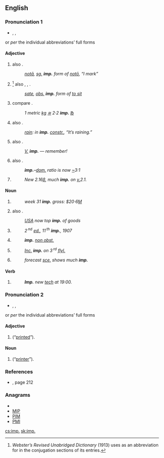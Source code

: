 {{also|imp|Imp.|IMP}}
==English==

===Pronunciation 1===
{{rfc-pron-n|Pronunciation 1|lang=en}}
* {{a|RP}} {{enPR|ĭmp}}, {{IPA|/ɪmp/}}, {{SAMPA|/Imp/}}
; or ''per'' the individual abbreviations’ full forms

====Adjective====
{{en-adj}}

# {{grammar|not comparable}} {{abbreviation of|imperative|dot=;}} also {{term|imper.|imper|lang=en}}.
#: ''[[nota#Latin|notā]], [[sg.]] '''imp.''' form of [[noto#Latin|notō]], “I mark”''
# {{grammar|not comparable}} {{abbreviation of|imperfect|dot=;}}<ref name="Web">''Webster’s Revised Unabridged Dictionary'' (1913) uses {{term||imp.}} as an abbreviation for {{term|imperfect|lang=en}} in the conjugation sections of its entries.</ref> also {{term|imperf.|lang=en}}, {{term|impf.|lang=en}}, {{term|impft|lang=en}}.
#: ''[[sate#English|sate]], [[obs.]] '''imp.''' form of [[sit|to sit]]''
# {{not comparable}} {{abbreviation of|imperial|dot=;}} compare {{term|Imp.|Imp|lang=en}}.
#: ''1 metric [[kg]] [[≅]] 2‧2 '''imp.''' [[℔]]''
# {{grammar|not comparable}} {{abbreviation of|impersonal|dot=;}} also {{term|impers.|impers|lang=en}}.
#: ''[[rain]]: in '''imp.''' [[constr.]], “It’s raining.”''
# {{comparable}} {{abbreviation of|important|dot=;}} also {{term|impt|lang=en}}.
#: ''[[v.|V.]] '''imp.''' — remember!''
# {{not comparable}} {{abbreviation of|imported|dot=;}} also {{term|imptd|lang=en}}.
#: '''''imp.'''–[[dom.]] ratio is now [[~]]3:1''
# {{comparable}} {{abbreviation of|improved}}
#: ''New 2.16[[β]], much '''imp.''' on [[v.]]2.1.''

====Noun====
{{en-noun|imp.|pl2=imps.|pl3=impp.|-}}

# {{uncountable}} {{abbreviation of|import}}
#: ''week 31 '''imp.''' gross: $20‧6[[M]]''
# {{countable|plural: [[imps.]]}} {{abbreviation of|importer|dot=;}} also {{term|imptr|lang=en}}.
#: ''[[w:United States|USA]] now top '''imp.''' of goods''
# {{countable|plural: imp.}} {{abbreviation of|impression}}
#: <i>2 <sup>nd</sup> [[ed.]], 11 <sup>th</sup> '''imp.''', 1907</i>
# {{countable|plural: [[impp.]]}} {{abbreviation of|imprimatur}}
#: '''''imp.''' [[non obst.]]''
# {{countable|plural: imp.}} {{abbreviation of|imprint}}
#: <i>[[inc.|Inc.]] '''imp.''' on 3 <sup>rd</sup> [[flyleaf|fly]][[l.]]</i>
# {{countable|plural: [[imps.]]}} {{abbreviation of|improvement}}
#: ''forecast [[sce.]] shows much '''imp.'''''

====Verb====
{{infl|en|verb|usually [[imperative]]; not [[conjugate]]d}}

# {{abbreviation of|implement}}
#: '''''Imp.''' new [[tech]] at 19:00.''

===Pronunciation 2===
* {{a|RP}} {{enPR|ĕɴp}}, {{IPA|/ɛ̃p/}}, {{SAMPA|/E_~p/}}
; or ''per'' the individual abbreviations’ full forms

====Adjective====
{{en-adj|-}}

# {{abbreviation of|imprimé|dot=}} (“[[printed]]”).

====Noun====
{{en-noun|imp.}}

# {{abbreviation of|imprimeur|dot=}} (“[[printer]]”).

===References===
* {{R:Penguin Abbrev. Dict. 2000}}, page 212
<references/>

===Anagrams===
* {{alphagram|imp}}
* [[MIP#English|MIP]]
* [[PIM#English|PIM]]
* [[PMI#English|PMI]]

[[cs:imp.]]
[[sk:imp.]]